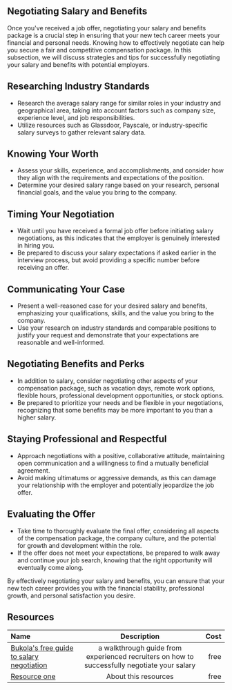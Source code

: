 ## Negotiating Salary and Benefits

Once you've received a job offer, negotiating your salary and benefits package is a crucial step in ensuring that your new
tech career meets your financial and personal needs. Knowing how to effectively negotiate can help you secure a fair and
competitive compensation package. In this subsection, we will discuss strategies and tips for successfully negotiating your
salary and benefits with potential employers.

## Researching Industry Standards

- Research the average salary range for similar roles in your industry and geographical area, taking into account factors
  such as company size, experience level, and job responsibilities.
- Utilize resources such as Glassdoor, Payscale, or industry-specific salary surveys to gather relevant salary data.

## Knowing Your Worth

- Assess your skills, experience, and accomplishments, and consider how they align with the requirements and expectations
  of the position.
- Determine your desired salary range based on your research, personal financial goals, and the value you bring to the
  company.

## Timing Your Negotiation

- Wait until you have received a formal job offer before initiating salary negotiations, as this indicates that the employer
  is genuinely interested in hiring you.
- Be prepared to discuss your salary expectations if asked earlier in the interview process, but avoid providing a specific
  number before receiving an offer.

## Communicating Your Case

- Present a well-reasoned case for your desired salary and benefits, emphasizing your qualifications, skills, and the value you bring to the company.
- Use your research on industry standards and comparable positions to justify your request and demonstrate that your expectations are reasonable and well-informed.

## Negotiating Benefits and Perks

- In addition to salary, consider negotiating other aspects of your compensation package, such as vacation days, remote work
  options, flexible hours, professional development opportunities, or stock options.
- Be prepared to prioritize your needs and be flexible in your negotiations, recognizing that some benefits may be more
  important to you than a higher salary.

## Staying Professional and Respectful

- Approach negotiations with a positive, collaborative attitude, maintaining open communication and a willingness to find a
  mutually beneficial agreement.
- Avoid making ultimatums or aggressive demands, as this can damage your relationship with the employer and potentially
  jeopardize the job offer.

## Evaluating the Offer

- Take time to thoroughly evaluate the final offer, considering all aspects of the compensation package, the company
  culture, and the potential for growth and development within the role.
- If the offer does not meet your expectations, be prepared to walk away and continue your job search, knowing that the
  right opportunity will eventually come along.

By effectively negotiating your salary and benefits, you can ensure that your new tech career provides you with the
financial stability, professional growth, and personal satisfaction you desire.

## Resources

| Name   | Description | Cost |
| :----- | :----: | ----: |
| [Bukola's free guide to salary negotiation](https://www.youtube.com/watch?v=knLjIYmT7KA)    |  a walkthrough guide from experienced recruiters on how to successfully negotiate your salary    |   free |
| [Resource one](https://example.com/)    |  About this resources   |   free |